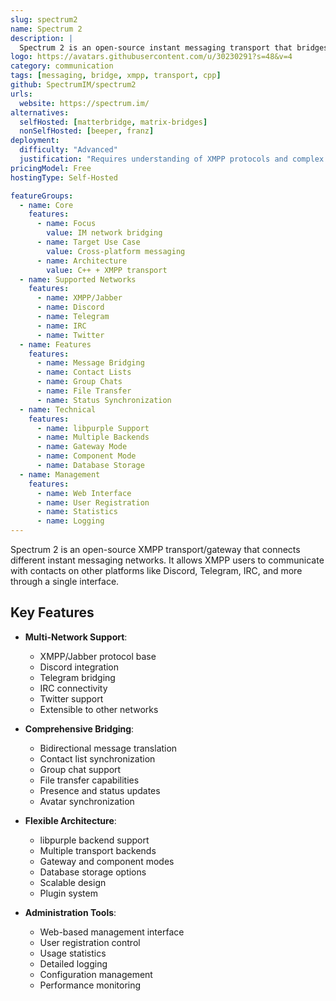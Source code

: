 ```yaml
---
slug: spectrum2
name: Spectrum 2
description: |
  Spectrum 2 is an open-source instant messaging transport that bridges different IM networks, allowing users to communicate across platforms like XMPP, Discord, Telegram, and more.
logo: https://avatars.githubusercontent.com/u/30230291?s=48&v=4
category: communication
tags: [messaging, bridge, xmpp, transport, cpp]
github: SpectrumIM/spectrum2
urls:
  website: https://spectrum.im/
alternatives:
  selfHosted: [matterbridge, matrix-bridges]
  nonSelfHosted: [beeper, franz]
deployment:
  difficulty: "Advanced"
  justification: "Requires understanding of XMPP protocols and complex configuration for different transports."
pricingModel: Free
hostingType: Self-Hosted

featureGroups:
  - name: Core
    features:
      - name: Focus
        value: IM network bridging
      - name: Target Use Case
        value: Cross-platform messaging
      - name: Architecture
        value: C++ + XMPP transport
  - name: Supported Networks
    features:
      - name: XMPP/Jabber
      - name: Discord
      - name: Telegram
      - name: IRC
      - name: Twitter
  - name: Features
    features:
      - name: Message Bridging
      - name: Contact Lists
      - name: Group Chats
      - name: File Transfer
      - name: Status Synchronization
  - name: Technical
    features:
      - name: libpurple Support
      - name: Multiple Backends
      - name: Gateway Mode
      - name: Component Mode
      - name: Database Storage
  - name: Management
    features:
      - name: Web Interface
      - name: User Registration
      - name: Statistics
      - name: Logging
---
```


Spectrum 2 is an open-source XMPP transport/gateway that connects different instant messaging networks. It allows XMPP users to communicate with contacts on other platforms like Discord, Telegram, IRC, and more through a single interface.

## Key Features

- **Multi-Network Support**:

  - XMPP/Jabber protocol base
  - Discord integration
  - Telegram bridging
  - IRC connectivity
  - Twitter support
  - Extensible to other networks

- **Comprehensive Bridging**:

  - Bidirectional message translation
  - Contact list synchronization
  - Group chat support
  - File transfer capabilities
  - Presence and status updates
  - Avatar synchronization

- **Flexible Architecture**:

  - libpurple backend support
  - Multiple transport backends
  - Gateway and component modes
  - Database storage options
  - Scalable design
  - Plugin system

- **Administration Tools**:
  - Web-based management interface
  - User registration control
  - Usage statistics
  - Detailed logging
  - Configuration management
  - Performance monitoring
